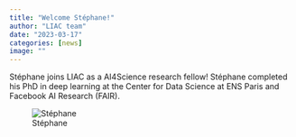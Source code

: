 ```yaml
---
title: "Welcome Stéphane!"
author: "LIAC team"
date: "2023-03-17"
categories: [news]
image: ""
---
```


Stéphane joins LIAC as a AI4Science research fellow! Stéphane completed his PhD in deep learning at the Center for Data Science at ENS Paris and Facebook AI Research (FAIR).

![Stéphane](stephane.jpg)